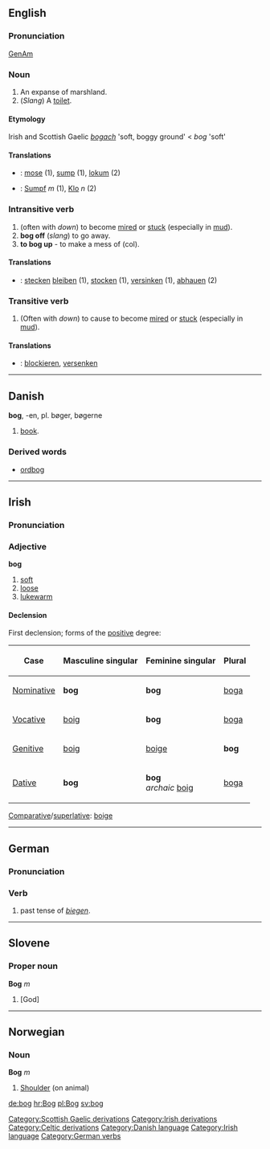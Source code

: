 {{wikipedia}}
== English ==
===Pronunciation===
[[w:General American|GenAm]] {{IPA|[b&#593;g]}}

===Noun===

# An expanse of marshland.
# (''Slang'') A [[toilet]].

====Etymology====
Irish and Scottish Gaelic ''[[bogach]]'' 'soft, boggy ground' < ''bog'' 'soft'

====Translations====

*{{da}}: [[mose]] (1), [[sump]] (1), [[lokum]] (2)
*{{de}}: [[Sumpf]] ''m'' (1), [[Klo]] ''n'' (2)

===Intransitive verb===

# (often with ''down'') to become [[mire]]d or [[stuck]] (especially in [[mud]]).
# '''bog off''' (''slang'') to go away.
# '''to bog up''' - to make a mess of (col).

====Translations====

* {{de}}: [[stecken]] [[bleiben]] (1), [[stocken]] (1), [[versinken]] (1), [[abhauen]] (2)

===Transitive verb===

# (Often with ''down'') to cause to become [[mire]]d or [[stuck]] (especially in [[mud]]).

====Translations====

* {{de}}: [[blockieren]], [[versenken]]

[[Category:Scottish Gaelic derivations]]
[[Category:Irish derivations]]
[[Category:Celtic derivations]]
----

== Danish ==
'''bog''', -en, pl. bøger, bøgerne

# [[book]].

=== Derived words ===

* [[ordbog]]

[[Category:Danish language]]

----

==Irish==
===Pronunciation===
{{IPA|[bog]}}

===Adjective===
'''bog'''
# [[soft]]
# [[loose]]
# [[lukewarm]]

====Declension====
First declension; forms of the [[positive]] degree:
{|border="1" cellpadding="2"
!Case
!Masculine singular
!Feminine singular
!Plural
|-
| [[Nominative]]
| '''bog'''
| '''bog'''
| [[boga]]
|-
| [[Vocative]]
| [[boig]]
| '''bog'''
| [[boga]]
|-
| [[Genitive]]
| [[boig]]
| [[boige]]
| '''bog'''
|-
| [[Dative]]
| '''bog'''
| '''bog'''<br>''archaic'' [[boig]]
| [[boga]]
|}

[[Comparative]]/[[superlative]]: [[boige]]

[[Category:Irish language]]
----

==German==
===Pronunciation===
{{IPA|[bo&#720;k]}}

===Verb===
# past tense of ''[[biegen]]''.

[[Category:German verbs]]

----

==Slovene==
===Proper noun===
'''Bog''' ''m''

# [God]

----

==Norwegian==
===Noun===
'''Bog''' ''m''

# [[Shoulder]] (on animal)

[[de:bog]]
[[hr:Bog]]
[[pl:Bog]]
[[sv:bog]]